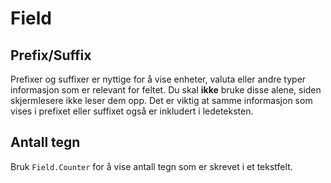 

<Meta of={FieldStories} />

# Field

<Primary />
<Controls />


## Prefix/Suffix

Prefixer og suffixer er nyttige for å vise enheter, valuta eller andre typer informasjon som er relevant for feltet.
Du skal **ikke** bruke disse alene, siden skjermlesere ikke leser dem opp.
Det er viktig at samme informasjon som vises i prefixet eller suffixet også er inkludert i ledeteksten.

<Canvas of={FieldStories.Affix} />

## Antall tegn

Bruk `Field.Counter` for å vise antall tegn som er skrevet i et tekstfelt.

<Canvas of={FieldStories.Counter} />
